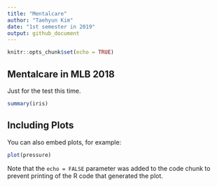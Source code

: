 ```yaml
---
title: "Mentalcare"
author: "Taehyun Kim"
date: "1st semester in 2019"
output: github_document
---
```


```r
knitr::opts_chunk$set(echo = TRUE)
```

## Mentalcare in MLB 2018

Just for the test this time.

```r
summary(iris)
```

## Including Plots

You can also embed plots, for example:

```r
plot(pressure)
```

Note that the `echo = FALSE` parameter was added to the code chunk to prevent printing of the R code that generated the plot.
